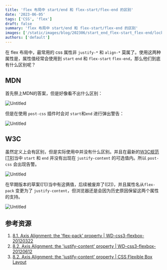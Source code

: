 ```yaml
---
title: 'flex 布局中 start/end 和 flex-start/flex-end 的区别'
date: '2023-06-05'
tags: ['CSS', 'flex']
draft: false
summary: 'flex 布局中 start/end 和 flex-start/flex-end 的区别'
images: ['/static/images/blog/202306/start_end_flex-start_flex-end/lock.webp']
authors: ['default']
---
```


在 flex 布局中，最常用的 css 属性非 `justify-*` 和 `align-*` 莫属了。使用这两种属性是，属性值经常会使用到 `start` `end` 和 `flex-start` `flex-end`，那么他们到底有什么区别呢？

## MDN

首先祭上MDN的答案，但是好像看不出什么区别：

![Untitled](/static/images/blog/202306/start_end_flex-start_flex-end/Untitled.webp)

但是在使用 `post-css` 插件时会对 `start`和`end` 进行弹出警告：

![Untitled](/static/images/blog/202306/start_end_flex-start_flex-end/Untitled%201.webp)

## W3C

虽然定义上会有区别，但是实际使用中并没有什么区别。并且在最新的[W3C规范[TR]](https://link.segmentfault.com/?enc=PgXJu949Pr71%2FPeaI7T0yw%3D%3D.wMYAD1Jm3Nbjf18Ihn4i4%2FRnWrjGBujjMNGaiuODA%2BJLzckoIq5NEF5eMEhDtWA4g%2BTpzf6%2B1sN72Sxei4xXkg%3D%3D)当中 `start` 和 `end` 并没有出现在 `justify-content` 的可选值内。所以 `post-css` 会出现告警。

![Untitled](/static/images/blog/202306/start_end_flex-start_flex-end/Untitled%202.webp)

在早期版本的草案([1])当中有这俩值，后续被废弃了([2])，并且属性名从`flex-pack` 变更为了 `justify-content`，但浏览器还是会因为历史原因保留这两个属性的支持。

![Untitled](/static/images/blog/202306/start_end_flex-start_flex-end/Untitled%203.webp)

## 参考资源

1. [8.1. Axis Alignment: the 'flex-pack' property | WD-css3-flexbox-20120322](https://link.segmentfault.com/?enc=vZPR6ol%2FGLG6dGqNK5JEAA%3D%3D.bvyAdt6uK2e4dPUXLDQsUC8VDPponyWubFtOR4aFG1eXv%2Fyefy5NbwXhfa1wV%2BoI1uwkzmuBRHIOo1KIUAgdZg%3D%3D)
2. [8.2. Axis Alignment: the 'justify-content' property | WD-css3-flexbox-20120612](https://link.segmentfault.com/?enc=mj5YjmVSq7qHMOVoZ4VcaQ%3D%3D.hzw4ziuXE0fL7xrd0hFLtpvI3ofE5NPupBc%2BeN7K7MXygklIAcDPCDuhFGUN1H7JrbiegwNsCiWECeoAIadmjOFiCHKklUftiSql7Dgjl%2BI%3D)
3. [8.2. Axis Alignment: the 'justify-content' property | CSS Flexible Box Layout](https://link.segmentfault.com/?enc=l3EX3KBMZ4nLZqYB3AhPfw%3D%3D.hEo7oPNa6rtnThuai0bR27zIYrEzXssy%2FLllD%2FJxrYme%2Ba3QjQRM6kfpGyyR54OnYtWivHp0HJJX4TZv1LRJ%2FQ%3D%3D)
